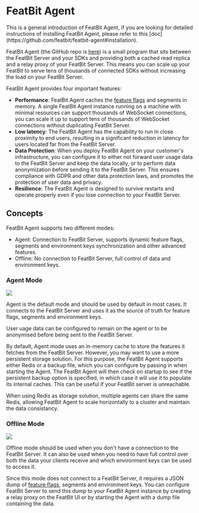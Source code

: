 
# FeatBit Agent

<Callout type="info">
This is a general introduction of FeatBit Agent, if you are looking for detailed instructions of installing FeatBit Agent, please refer to this [doc](https://github.com/featbit/featbit-agent#installation).
</Callout>


FeatBit Agent (the GitHub repo is [here](https://github.com/featbit/featbit-agent)) is a small program that sits between the FeatBit Server and your SDKs and providing both a cached read replica and a relay proxy of your FeatBit Server. This means you can scale up your FeatBit to serve tens of thousands of connected SDKs without increasing the load on your FeatBit Server.

FeatBit Agent provides four important features:

* **Performance**: FeatBit Agent caches the [feature flags](https://www.featbit.co) and segments in memory. A single FeatBit Agent instance running on a machine with minimal resources can support thousands of WebSocket connections, you can scale it up to support tens of thousands of WebSocket connections without duplicating FeatBit Server. &#x20;
* **Low latency**: The FeatBit Agent has the capability to run in close proximity to end users, resulting in a significant reduction in latency for users located far from the FeatBit Server.
* **Data Protection**: When you deploy FeatBit Agent on your customer's infrastructure, you can configure it to either not forward user usage data to the FeatBit Server and keep the data locally, or to perform data anonymization before sending it to the FeatBit Server. This ensures compliance with GDPR and other data protection laws, and promotes the protection of user data and privacy.
* **Resilience**: The FeatBit Agent is designed to survive restarts and operate properly even if you lose connection to your FeatBit Server.

## Concepts

FeatBit Agent supports two different modes:

* Agent: Connection to FeatBit Server, supports dynamic feature flags, segments and environment keys synchronization and other advanced features.
* Offline: No connection to FeatBit Server, full control of data and environment keys.

### Agent Mode

![](../relay-proxy/assets/featbit-agent/001.webp)

Agent is the default mode and should be used by default in most cases. It connects to the FeatBit Server and uses it as the source of truth for feature flags, segments and environment keys.

User uage data can be configured to remain on the agent or to be anonymised before being sent to the FeatBit Server.

By default, Agent mode uses an in-memory cache to store the features it fetches from the FeatBit Server. However, you may want to use a more persistent storage solution. For this purpose, the FeatBit Agent supports either Redis or a backup file, which you can configure by passing in when starting the Agent. The FeatBit Agent will then check on startup to see if the persistent backup option is specified, in which case it will use it to populate its internal caches. This can be useful if your FeatBit server is unreachable.

When using Redis as storage solution, multiple agents can share the same Redis, allowing FeatBit Agent to scale horizontally to a cluster and maintain the data consistancy.

### Offline Mode

![](../relay-proxy/assets/featbit-agent/002.webp)

Offline mode should be used when you don't have a connection to the FeatBit Server. It can also be used when you need to have full control over both the data your clients receive and which environment keys can be used to access it.

Since this mode does not connect to a FeatBit Server, it requires a JSON dump of [feature flags](https://www.featbit.co), segments and environment keys. You can configure FeatBit Server to send this dump to your FeatBit Agent instance by creating a relay proxy on the FeatBit UI or by starting the Agent with a dump file containing the data.
